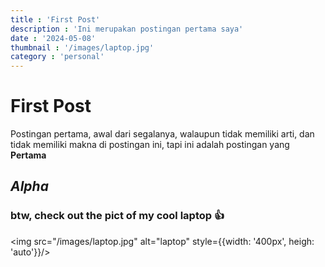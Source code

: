 ```yaml
---
title : 'First Post'
description : 'Ini merupakan postingan pertama saya'
date : '2024-05-08'
thumbnail : '/images/laptop.jpg'
category : 'personal'
---
```


# First Post
Postingan pertama, awal dari segalanya, walaupun tidak memiliki arti, dan tidak memiliki makna di postingan ini, tapi ini adalah postingan yang **Pertama**
## ***Alpha***

### btw, check out the pict of my cool laptop 👍
<img src="/images/laptop.jpg" alt="laptop" style={{width: '400px', heigh: 'auto'}}/>